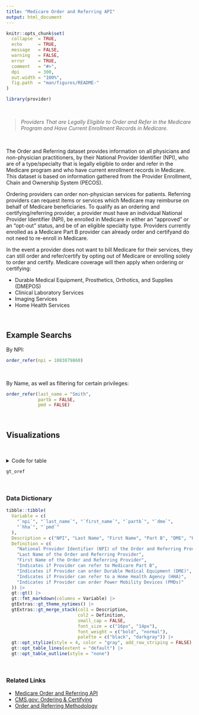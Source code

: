 ```yaml
---
title: "Medicare Order and Referring API"
output: html_document
---
```


```r
knitr::opts_chunk$set(
  collapse  = TRUE,
  echo      = TRUE, 
  message   = FALSE, 
  warning   = FALSE,
  error     = TRUE,
  comment   = "#>",
  dpi       = 300, 
  out.width = "100%",
  fig.path  = "man/figures/README-"
)
```

```r
library(provider)
```

<br>

> *Providers That are Legally Eligible to Order and Refer in the Medicare Program and Have Current Enrollment Records in Medicare.*

<br>


The Order and Referring dataset provides information on all physicians and non-physician practitioners, by their National Provider Identifier (NPI), who are of a type/specialty that is legally eligible to order and refer in the Medicare program and who have current enrollment records in Medicare. This dataset is based on information gathered from the Provider Enrollment, Chain and Ownership System (PECOS).

Ordering providers can order non-physician services for patients. Referring providers can request items or services which Medicare may reimburse on behalf of Medicare beneficiaries. To qualify as an ordering and certifying/referring provider, a provider must have an individual National Provider Identifier (NPI), be enrolled in Medicare in either an “approved” or an “opt-out” status, and be of an eligible specialty type. Providers currently enrolled as a Medicare Part B provider can already order and certifyand do not need to re-enroll in Medicare.

In the event a provider does not want to bill Medicare for their services, they can still order and refer/certify by opting out of Medicare or enrolling solely to order and certify. Medicare coverage will then apply when ordering or certifying:

   - Durable Medical Equipment, Prosthetics, Orthotics, and Supplies (DMEPOS)
   - Clinical Laboratory Services
   - Imaging Services
   - Home Health Services

<br>

## Example Searchs

By NPI:

```r
order_refer(npi = 1083879860)
```
<br>

By Name, as well as filtering for certain privileges:

```r
order_refer(last_name = "Smith", 
            partb = FALSE, 
            pmd = FALSE)
```

<br>

## Visualizations
<br>

<details><summary>Code for table</summary>

```r
gt_oref <- order_refer(last_name = "Smith", 
                       first_name = "Aaron") |> 
  gt::gt() |> 
  gtExtras::gt_theme_538() |> 
  gt::tab_style(
    style = gt::cell_text(font = c(
      gt::google_font(name = "Fira Code"), 
      gt::default_fonts())),
    locations = gt::cells_body(columns = c(npi))) |> 
  gt::text_case_when(
    x == TRUE ~ gt::html(fontawesome::fa("circle-check", 
                               prefer_type = "solid", 
                               fill = "black", 
                               height = "1.75em", 
                               width = "1.75em")),
    x == FALSE ~ gt::html(fontawesome::fa("circle-xmark", 
                                   prefer_type = "solid", 
                                   fill = "red", 
                               height = "1.75em", 
                               width = "1.75em")),
    .default = "", .locations = gt::cells_body(
      columns = c(partb, dme, hha, pmd))) |> 
  gt::cols_label(first_name = "First Name", 
                 last_name = "Last Name",
                 partb = "Part B", 
                 dme = "DME", 
                 hha = "HHA", 
                 pmd = "PMD") |> 
  gtExtras::gt_add_divider(columns = c("last_name"), 
                           style = "solid",
                           color = "black",
                           weight = gt::px(3),
                           include_labels = FALSE) |> 
  gt::tab_header(title = gt::md("Medicare Order & Referring Eligibility"),
    subtitle = gt::md("Provider Eligibility to Refer Patients to **Medicare Part B**, 
                      **Home Health Agencies**, **Durable Medical Equipment Suppliers**, 
                      and **Powered Mobility Devices**")) |> 
  gt::tab_source_note(source_note = "Source: data.cms.gov")

#|> gt::opt_table_font(font = gt::google_font(name = "Karla"))
```

</details>

```r
gt_oref
```


<br>

### Data Dictionary

```r
tibble::tibble(
  Variable = c(
    "`npi`", "`last_name`", "`first_name`", "`partb`", "`dme`",
    "`hha`", "`pmd`"
  ),
  Description = c("NPI", "Last Name", "First Name", "Part B", "DME", "HHA", "PMD"),
  Definition = c(
    "National Provider Identifier (NPI) of the Order and Referring Provider",
    "Last Name of the Order and Referring Provider", 
    "First Name of the Order and Referring Provider",
    "Indicates if Provider can refer to Medicare Part B", 
    "Indicates if Provider can order Durable Medical Equipment (DME)",
    "Indicates if Provider can refer to a Home Health Agency (HHA)", 
    "Indicates if Provider can order Power Mobility Devices (PMDs)"
  )) |>
  gt::gt() |> 
  gt::fmt_markdown(columns = Variable) |> 
  gtExtras::gt_theme_nytimes() |> 
  gtExtras::gt_merge_stack(col1 = Description, 
                           col2 = Definition,
                           small_cap = FALSE,
                           font_size = c("16px", "14px"),
                           font_weight = c("bold", "normal"),
                           palette = c("black", "darkgray")) |> 
  gt::opt_stylize(style = 4, color = "gray", add_row_striping = FALSE) |> 
  gt::opt_table_lines(extent = "default") |> 
  gt::opt_table_outline(style = "none")
```

<br>

### Related Links

   - [Medicare Order and Referring API](https://data.cms.gov/provider-characteristics/medicare-provider-supplier-enrollment/order-and-referring)
   - [CMS.gov: Ordering & Certifying](https://www.cms.gov/medicare/provider-enrollment-and-certification/ordering-and-certifying)
   - [Order and Referring Methodology](https://data.cms.gov/resources/order-and-referring-methodology)

<br><br>
